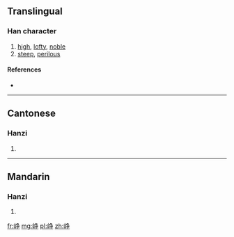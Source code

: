 {{also|崢}}
==Translingual==

===Han character===
{{Han char|rn=46|rad=山|as=06|sn=9|four=|canj=山弓尸木 (UNSD)|ids=⿰[[山]][[争]]}}

# [[high]], [[lofty]], [[noble]]
# [[steep]], [[perilous]]

====References====
* {{Han ref|kx=0311.061|hdz=10780.220|uh=5CE5|ud=23781}}

----

==Cantonese==

===Hanzi===
{{yue-hanzi|jyut=[[zang1]]|y=jang1|tra=崢}}

# {{defn|lang=yue|sort=山06}}

----

==Mandarin==

===Hanzi===
{{cmn-hanzi|tra=崢|pin=[[zhēng]] ([[zheng1]]), [[yín]] ([[yin2]])|wg=cheng<sup>1</sup>, yin<sup>2</sup>}}

# {{defn|lang=cmn|sort=山06}}

[[fr:峥]]
[[mg:峥]]
[[pl:峥]]
[[zh:峥]]